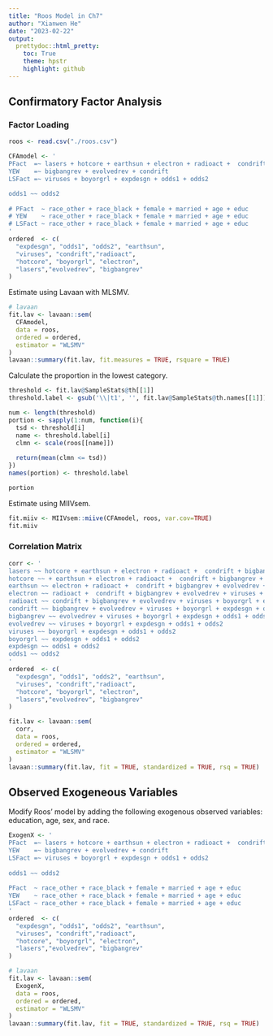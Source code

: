 ---
title: "Roos Model in Ch7"
author: "Xianwen He"
date: "2023-02-22"
output: 
  prettydoc::html_pretty:
    toc: True
    theme: hpstr
    highlight: github
---

## Confirmatory Factor Analysis

### Factor Loading

```{r}
roos <- read.csv("./roos.csv")

CFAmodel <- '
PFact  =~ lasers + hotcore + earthsun + electron + radioact +  condrift 
YEW    =~ bigbangrev + evolvedrev + condrift    
LSFact =~ viruses + boyorgrl + expdesgn + odds1 + odds2  

odds1 ~~ odds2
 
# PFact  ~ race_other + race_black + female + married + age + educ
# YEW    ~ race_other + race_black + female + married + age + educ
# LSFact ~ race_other + race_black + female + married + age + educ
'
ordered  <- c(
  "expdesgn", "odds1", "odds2", "earthsun",
  "viruses", "condrift","radioact",
  "hotcore", "boyorgrl", "electron", 
  "lasers","evolvedrev", "bigbangrev"
)
```

Estimate using Lavaan with MLSMV.
```{r}
# lavaan
fit.lav <- lavaan::sem(
  CFAmodel,
  data = roos,
  ordered = ordered,
  estimator = "WLSMV"
)
lavaan::summary(fit.lav, fit.measures = TRUE, rsquare = TRUE)
```

Calculate the proportion in the lowest category.
```{r}
threshold <- fit.lav@SampleStats@th[[1]]
threshold.label <- gsub('\\|t1', '', fit.lav@SampleStats@th.names[[1]])

num <- length(threshold)
portion <- sapply(1:num, function(i){
  tsd <- threshold[i]
  name <- threshold.label[i]
  clmn <- scale(roos[[name]])
  
  return(mean(clmn <= tsd))
})
names(portion) <- threshold.label

portion
```

Estimate using MIIVsem.
```{r}
fit.miiv <- MIIVsem::miive(CFAmodel, roos, var.cov=TRUE)
fit.miiv
```

### Correlation Matrix

```{r}
corr <- '
lasers ~~ hotcore + earthsun + electron + radioact +  condrift + bigbangrev + evolvedrev + viruses + boyorgrl + expdesgn + odds1 + odds2 
hotcore ~~ + earthsun + electron + radioact +  condrift + bigbangrev + evolvedrev + viruses + boyorgrl + expdesgn + odds1 + odds2
earthsun ~~ electron + radioact +  condrift + bigbangrev + evolvedrev + viruses + boyorgrl + expdesgn + odds1 + odds2
electron ~~ radioact +  condrift + bigbangrev + evolvedrev + viruses + boyorgrl + expdesgn + odds1 + odds2 
radioact ~~ condrift + bigbangrev + evolvedrev + viruses + boyorgrl + expdesgn + odds1 + odds2
condrift ~~ bigbangrev + evolvedrev + viruses + boyorgrl + expdesgn + odds1 + odds2 
bigbangrev ~~ evolvedrev + viruses + boyorgrl + expdesgn + odds1 + odds2 
evolvedrev ~~ viruses + boyorgrl + expdesgn + odds1 + odds2 
viruses ~~ boyorgrl + expdesgn + odds1 + odds2
boyorgrl ~~ expdesgn + odds1 + odds2
expdesgn ~~ odds1 + odds2
odds1 ~~ odds2
'
ordered  <- c(
  "expdesgn", "odds1", "odds2", "earthsun",
  "viruses", "condrift","radioact",
  "hotcore", "boyorgrl", "electron", 
  "lasers","evolvedrev", "bigbangrev"
)

fit.lav <- lavaan::sem(
  corr,
  data = roos,
  ordered = ordered,
  estimator = "WLSMV"
)
lavaan::summary(fit.lav, fit = TRUE, standardized = TRUE, rsq = TRUE)
```
## Observed Exogeneous Variables

Modify Roos' model by adding the following exogenous observed variables: education, age, sex, and race.

```{r}
ExogenX <- '
PFact  =~ lasers + hotcore + earthsun + electron + radioact +  condrift 
YEW    =~ bigbangrev + evolvedrev + condrift    
LSFact =~ viruses + boyorgrl + expdesgn + odds1 + odds2  
	
odds1 ~~ odds2
 
PFact  ~ race_other + race_black + female + married + age + educ
YEW    ~ race_other + race_black + female + married + age + educ
LSFact ~ race_other + race_black + female + married + age + educ
'
ordered  <- c(
  "expdesgn", "odds1", "odds2", "earthsun",
  "viruses", "condrift","radioact",
  "hotcore", "boyorgrl", "electron", 
  "lasers","evolvedrev", "bigbangrev"
)

# lavaan
fit.lav <- lavaan::sem(
  ExogenX,
  data = roos,
  ordered = ordered,
  estimator = "WLSMV"
)
lavaan::summary(fit.lav, fit = TRUE, standardized = TRUE, rsq = TRUE)
```

